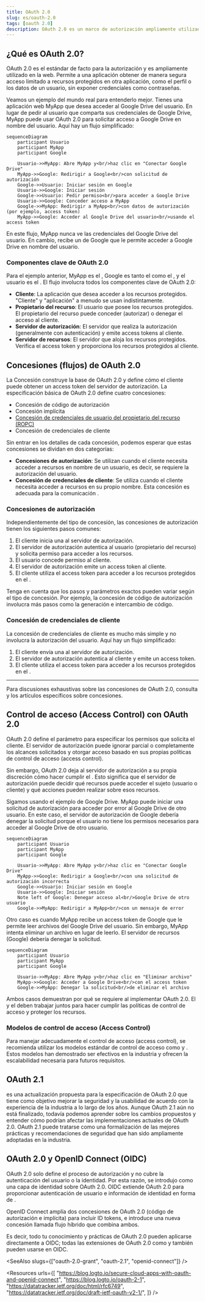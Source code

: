 ```yaml
---
title: OAuth 2.0
slug: es/oauth-2.0
tags: [oauth 2.0]
description: OAuth 2.0 es un marco de autorización ampliamente utilizado que permite a una aplicación (cliente) obtener acceso limitado a recursos protegidos en nombre de un usuario o de la propia aplicación.
---
```


## ¿Qué es OAuth 2.0?

OAuth 2.0 es el estándar de facto para la autorización y es ampliamente utilizado en la web. Permite a una aplicación obtener de manera segura acceso limitado a recursos protegidos en otra aplicación, como el perfil o los datos de un usuario, sin exponer credenciales como contraseñas.

Veamos un ejemplo del mundo real para entenderlo mejor. Tienes una aplicación web MyApp que desea acceder al Google Drive del usuario. En lugar de pedir al usuario que comparta sus credenciales de Google Drive, MyApp puede usar OAuth 2.0 para solicitar acceso a Google Drive en nombre del usuario. Aquí hay un flujo simplificado:

```mermaid
sequenceDiagram
    participant Usuario
    participant MyApp
    participant Google

    Usuario->>MyApp: Abre MyApp y<br/>haz clic en "Conectar Google Drive"
    MyApp->>Google: Redirigir a Google<br/>con solicitud de autorización
    Google->>Usuario: Iniciar sesión en Google
    Usuario->>Google: Iniciar sesión
    Google->>Usuario: Pedir permiso<br/>para acceder a Google Drive
    Usuario->>Google: Conceder acceso a MyApp
    Google->>MyApp: Redirigir a MyApp<br/>con datos de autorización (por ejemplo, access token)
    MyApp->>Google: Acceder al Google Drive del usuario<br/>usando el access token
```

En este flujo, MyApp nunca ve las credenciales del Google Drive del usuario. En cambio, recibe un <Ref slug="access-token" /> de Google que le permite acceder a Google Drive en nombre del usuario.

### Componentes clave de OAuth 2.0

Para el ejemplo anterior, MyApp es el <Ref slug="client" />, Google es tanto el <Ref slug="authorization-server" /> como el <Ref slug="resource-server" />, y el usuario es el <Ref slug="resource-owner" />. El flujo involucra todos los componentes clave de OAuth 2.0:

- **Cliente**: La aplicación que desea acceder a los recursos protegidos. "Cliente" y "aplicación" a menudo se usan indistintamente.
- **Propietario del recurso**: El usuario que posee los recursos protegidos. El propietario del recurso puede conceder (autorizar) o denegar el acceso al cliente.
- **Servidor de autorización**: El servidor que realiza la autorización (generalmente con autenticación) y emite access tokens al cliente.
- **Servidor de recursos**: El servidor que aloja los recursos protegidos. Verifica el access token y proporciona los recursos protegidos al cliente.

## Concesiones (flujos) de OAuth 2.0

La <Ref slug="oauth-2.0-grant">Concesión</Ref> construye la base de OAuth 2.0 y define cómo el cliente puede obtener un access token del servidor de autorización. La especificación básica de OAuth 2.0 define cuatro concesiones:

- <Ref slug="authorization-code-flow">Concesión de código de autorización</Ref>
- <Ref slug="implicit-flow">Concesión implícita</Ref>
- [Concesión de credenciales de usuario del propietario del recurso (ROPC)](https://datatracker.ietf.org/doc/html/rfc6749#section-4.3)
- <Ref slug="client-credentials-flow">Concesión de credenciales de cliente</Ref>

Sin entrar en los detalles de cada concesión, podemos esperar que estas concesiones se dividan en dos categorías:

- **Concesiones de autorización**: Se utilizan cuando el cliente necesita acceder a recursos en nombre de un usuario, es decir, se requiere la autorización del usuario.
- **Concesión de credenciales de cliente**: Se utiliza cuando el cliente necesita acceder a recursos en su propio nombre. Esta concesión es adecuada para la comunicación <Ref slug="machine-to-machine" />.

### Concesiones de autorización

Independientemente del tipo de concesión, las concesiones de autorización tienen los siguientes pasos comunes:

1. El cliente inicia una <Ref slug="authorization-request" /> al servidor de autorización.
2. El servidor de autorización autentica al usuario (propietario del recurso) y solicita permiso para acceder a los recursos.
3. El usuario concede permiso al cliente.
4. El servidor de autorización emite un access token al cliente.
5. El cliente utiliza el access token para acceder a los recursos protegidos en el <Ref slug="resource-server" />.

Tenga en cuenta que los pasos y parámetros exactos pueden variar según el tipo de concesión. Por ejemplo, la <Ref slug="authorization-code-flow">concesión de código de autorización</Ref> involucra más pasos como la generación e intercambio de código.

### Concesión de credenciales de cliente

La <Ref slug="client-credentials-flow">concesión de credenciales de cliente</Ref> es mucho más simple y no involucra la autorización del usuario. Aquí hay un flujo simplificado:

1. El cliente envía una <Ref slug="token-request" /> al servidor de autorización.
2. El servidor de autorización autentica al cliente y emite un access token.
3. El cliente utiliza el access token para acceder a los recursos protegidos en el <Ref slug="resource-server" />.

---

Para discusiones exhaustivas sobre las concesiones de OAuth 2.0, consulta <Ref slug="oauth-2.0-grant" /> y los artículos específicos sobre concesiones.

## Control de acceso (Access Control) con OAuth 2.0

OAuth 2.0 define el parámetro <Ref slug="scope" /> para especificar los permisos que solicita el cliente. El servidor de autorización puede ignorar parcial o completamente los alcances solicitados y otorgar acceso basado en sus propias políticas de control de acceso (access control).

Sin embargo, OAuth 2.0 deja al servidor de autorización a su propia discreción cómo hacer cumplir el <Ref slug="access-control" />. Esto significa que el servidor de autorización puede decidir qué recursos puede acceder el sujeto (usuario o cliente) y qué acciones pueden realizar sobre esos recursos.

Sigamos usando el ejemplo de Google Drive. MyApp puede iniciar una solicitud de autorización para acceder por error al Google Drive de otro usuario. En este caso, el servidor de autorización de Google debería denegar la solicitud porque el usuario no tiene los permisos necesarios para acceder al Google Drive de otro usuario.

```mermaid
sequenceDiagram
    participant Usuario
    participant MyApp
    participant Google

    Usuario->>MyApp: Abre MyApp y<br/>haz clic en "Conectar Google Drive"
    MyApp->>Google: Redirigir a Google<br/>con una solicitud de autorización incorrecta
    Google->>Usuario: Iniciar sesión en Google
    Usuario->>Google: Iniciar sesión
    Note left of Google: Denegar acceso al<br/>Google Drive de otro usuario
    Google->>MyApp: Redirigir a MyApp<br/>con un mensaje de error
```

Otro caso es cuando MyApp recibe un access token de Google que le permite leer archivos del Google Drive del usuario. Sin embargo, MyApp intenta eliminar un archivo en lugar de leerlo. El servidor de recursos (Google) debería denegar la solicitud.

```mermaid
sequenceDiagram
    participant Usuario
    participant MyApp
    participant Google

    Usuario->>MyApp: Abre MyApp y<br/>haz clic en "Eliminar archivo"
    MyApp->>Google: Acceder a Google Drive<br/>con el access token
    Google->>MyApp: Denegar la solicitud<br/>de eliminar el archivo
```

Ambos casos demuestran por qué se requiere <Ref slug="access-control" /> al implementar OAuth 2.0. El <Ref slug="authorization-server" /> y el <Ref slug="resource-server" /> deben trabajar juntos para hacer cumplir las políticas de control de acceso y proteger los recursos.

### Modelos de control de acceso (Access Control)

Para manejar adecuadamente el control de acceso (access control), se recomienda utilizar los modelos estándar de control de acceso como <Ref slug="rbac" /> y <Ref slug="abac" />. Estos modelos han demostrado ser efectivos en la industria y ofrecen la escalabilidad necesaria para futuros requisitos.

## OAuth 2.1

<Ref slug="oauth-2.1" /> es una actualización propuesta para la especificación de OAuth 2.0 que tiene como objetivo mejorar la seguridad y la usabilidad de acuerdo con la experiencia de la industria a lo largo de los años. Aunque OAuth 2.1 aún no está finalizado, todavía podemos aprender sobre los cambios propuestos y entender cómo podrían afectar las implementaciones actuales de OAuth 2.0. OAuth 2.1 puede tratarse como una formalización de las mejores prácticas y recomendaciones de seguridad que han sido ampliamente adoptadas en la industria.

## OAuth 2.0 y OpenID Connect (OIDC)

OAuth 2.0 solo define el proceso de autorización y no cubre la autenticación del usuario o la identidad. Por esta razón, se introdujo <Ref slug="openid-connect" /> como una capa de identidad sobre OAuth 2.0. OIDC extiende OAuth 2.0 para proporcionar autenticación de usuario e información de identidad en forma de <Ref slug="id-token" />.

OpenID Connect amplía dos concesiones de OAuth 2.0 (código de autorización e implícita) para incluir ID tokens, e introduce una nueva concesión llamada <Ref slug="hybrid-flow">flujo híbrido</Ref> que combina ambos.

Es decir, todo tu conocimiento y prácticas de OAuth 2.0 pueden aplicarse directamente a OIDC; todas las extensiones de OAuth 2.0 como <Ref slug="pkce" /> y <Ref slug="resource-indicator" /> también pueden usarse en OIDC.

<SeeAlso slugs={["oauth-2.0-grant", "oauth-2.1", "openid-connect"]} />

<Resources
  urls={[
    "https://blog.logto.io/secure-cloud-apps-with-oauth-and-openid-connect",
    "https://blog.logto.io/oauth-2-1",
    "https://datatracker.ietf.org/doc/html/rfc6749",
    "https://datatracker.ietf.org/doc/draft-ietf-oauth-v2-1/",
  ]}
/>
